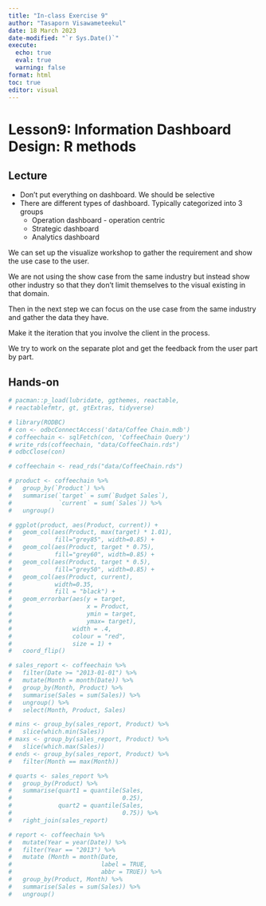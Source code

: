 ```yaml
---
title: "In-class Exercise 9"
author: "Tasaporn Visawameteekul"
date: 18 March 2023
date-modified: "`r Sys.Date()`"
execute: 
  echo: true
  eval: true
  warning: false
format: html
toc: true
editor: visual
---
```


# Lesson9: **Information Dashboard Design: R methods**

## Lecture

-   Don't put everything on dashboard. We should be selective
-   There are different types of dashboard. Typically categorized into 3 groups
    -   Operation dashboard - operation centric
    -   Strategic dashboard
    -   Analytics dashboard

We can set up the visualize workshop to gather the requirement and show the use case to the user.

We are not using the show case from the same industry but instead show other industry so that they don't limit themselves to the visual existing in that domain.

Then in the next step we can focus on the use case from the same industry and gather the data they have.

Make it the iteration that you involve the client in the process.

We try to work on the separate plot and get the feedback from the user part by part.

## Hands-on

```r
# pacman::p_load(lubridate, ggthemes, reactable,
# reactablefmtr, gt, gtExtras, tidyverse)
```

```r
# library(RODBC)
# con <- odbcConnectAccess('data/Coffee Chain.mdb')
# coffeechain <- sqlFetch(con, 'CoffeeChain Query')
# write_rds(coffeechain, "data/CoffeeChain.rds")
# odbcClose(con)
```

```r
# coffeechain <- read_rds("data/CoffeeChain.rds")
```

```r
# product <- coffeechain %>%
#   group_by(`Product`) %>%
#   summarise(`target` = sum(`Budget Sales`),
#             `current` = sum(`Sales`)) %>%
#   ungroup()
```

```r
# ggplot(product, aes(Product, current)) + 
#   geom_col(aes(Product, max(target) * 1.01),
#            fill="grey85", width=0.85) +
#   geom_col(aes(Product, target * 0.75),
#            fill="grey60", width=0.85) +
#   geom_col(aes(Product, target * 0.5),
#            fill="grey50", width=0.85) +
#   geom_col(aes(Product, current), 
#            width=0.35,
#            fill = "black") + 
#   geom_errorbar(aes(y = target,
#                     x = Product, 
#                     ymin = target,
#                     ymax= target), 
#                 width = .4,
#                 colour = "red",
#                 size = 1) +
#   coord_flip()
```

```r
# sales_report <- coffeechain %>%
#   filter(Date >= "2013-01-01") %>%
#   mutate(Month = month(Date)) %>%
#   group_by(Month, Product) %>%
#   summarise(Sales = sum(Sales)) %>%
#   ungroup() %>%
#   select(Month, Product, Sales)
```

```r
# mins <- group_by(sales_report, Product) %>% 
#   slice(which.min(Sales))
# maxs <- group_by(sales_report, Product) %>% 
#   slice(which.max(Sales))
# ends <- group_by(sales_report, Product) %>% 
#   filter(Month == max(Month))
```

```r
# quarts <- sales_report %>%
#   group_by(Product) %>%
#   summarise(quart1 = quantile(Sales, 
#                               0.25),
#             quart2 = quantile(Sales, 
#                               0.75)) %>%
#   right_join(sales_report)
```

```r
# report <- coffeechain %>%
#   mutate(Year = year(Date)) %>%
#   filter(Year == "2013") %>%
#   mutate (Month = month(Date, 
#                         label = TRUE, 
#                         abbr = TRUE)) %>%
#   group_by(Product, Month) %>%
#   summarise(Sales = sum(Sales)) %>%
#   ungroup()
```

```r

```

